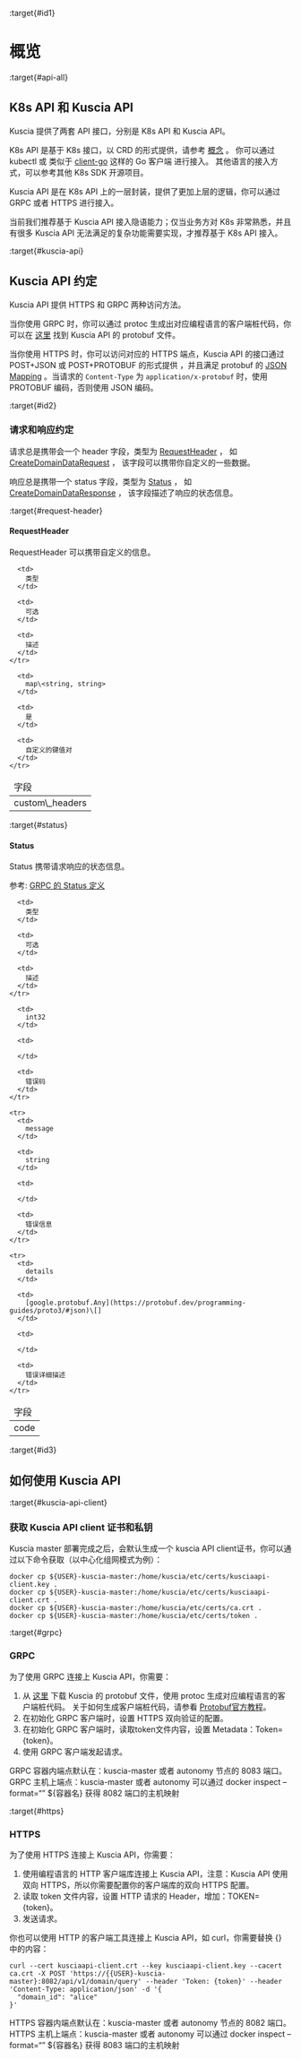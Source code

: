 :target{#id1}

# 概览

:target{#api-all}

## K8s API 和 Kuscia API

Kuscia 提供了两套 API 接口，分别是 K8s API 和 Kuscia API。

K8s API 是基于 K8s 接口，以 CRD 的形式提供，请参考 [概念](../../concepts/index.mdx) 。
你可以通过 kubectl 或 类似于 [client-go](https://github.com/kubernetes/client-go) 这样的 Go 客户端 进行接入。
其他语言的接入方式，可以参考其他 K8s SDK 开源项目。

Kuscia API 是在 K8s API 上的一层封装，提供了更加上层的逻辑，你可以通过 GRPC 或者 HTTPS 进行接入。

当前我们推荐基于 Kuscia API 接入隐语能力；仅当业务方对 K8s 非常熟悉，并且有很多 Kuscia API 无法满足的复杂功能需要实现，才推荐基于
K8s API 接入。

:target{#kuscia-api}

## Kuscia API 约定

Kuscia API 提供 HTTPS 和 GRPC 两种访问方法。

当你使用 GRPC 时，你可以通过 protoc 生成出对应编程语言的客户端桩代码，你可以在
[这里](https://github.com/secretflow/kuscia/tree/main/proto/api/v1alpha1/kusciaapi)
找到 Kuscia API 的 protobuf 文件。

当你使用 HTTPS 时，你可以访问对应的 HTTPS 端点，Kuscia API 的接口通过 POST+JSON 或 POST+PROTOBUF 的形式提供 ，并且满足
protobuf
的 [JSON Mapping](https://protobuf.dev/programming-guides/proto3/#json) 。当请求的 `Content-Type`
为 `application/x-protobuf` 时，使用 PROTOBUF 编码，否则使用 JSON 编码。

:target{#id2}

### 请求和响应约定

请求总是携带会一个 header 字段，类型为 [RequestHeader](#request-header) ，
如 [CreateDomainDataRequest](domaindata_cn.mdx#create-domain-data-request) ， 该字段可以携带你自定义的一些数据。

响应总是携带一个 status 字段，类型为 [Status](#status) ，
如 [CreateDomainDataResponse](domaindata_cn.mdx#create-domain-data-response) ， 该字段描述了响应的状态信息。

:target{#request-header}

#### RequestHeader

RequestHeader 可以携带自定义的信息。

<table>
  <thead>
    <tr>
      <td>
        字段
      </td>

      <td>
        类型
      </td>

      <td>
        可选
      </td>

      <td>
        描述
      </td>
    </tr>
  </thead>

  <tbody>
    <tr>
      <td>
        custom\_headers
      </td>

      <td>
        map\<string, string>
      </td>

      <td>
        是
      </td>

      <td>
        自定义的键值对
      </td>
    </tr>
  </tbody>
</table>

:target{#status}

#### Status

Status 携带请求响应的状态信息。

参考: [GRPC 的 Status 定义](https://github.com/grpc/grpc/blob/master/src/proto/grpc/status/status.proto)

<table>
  <thead>
    <tr>
      <td>
        字段
      </td>

      <td>
        类型
      </td>

      <td>
        可选
      </td>

      <td>
        描述
      </td>
    </tr>
  </thead>

  <tbody>
    <tr>
      <td>
        code
      </td>

      <td>
        int32
      </td>

      <td>

      </td>

      <td>
        错误码
      </td>
    </tr>

    <tr>
      <td>
        message
      </td>

      <td>
        string
      </td>

      <td>

      </td>

      <td>
        错误信息
      </td>
    </tr>

    <tr>
      <td>
        details
      </td>

      <td>
        [google.protobuf.Any](https://protobuf.dev/programming-guides/proto3/#json)\[]
      </td>

      <td>

      </td>

      <td>
        错误详细描述
      </td>
    </tr>
  </tbody>
</table>

:target{#id3}

## 如何使用 Kuscia API

:target{#kuscia-api-client}

### 获取 Kuscia API client 证书和私钥

Kuscia master 部署完成之后，会默认生成一个 kuscia API client证书，你可以通过以下命令获取（以中心化组网模式为例）：

```shell
docker cp ${USER}-kuscia-master:/home/kuscia/etc/certs/kusciaapi-client.key .
docker cp ${USER}-kuscia-master:/home/kuscia/etc/certs/kusciaapi-client.crt .
docker cp ${USER}-kuscia-master:/home/kuscia/etc/certs/ca.crt .
docker cp ${USER}-kuscia-master:/home/kuscia/etc/certs/token .
```

:target{#grpc}

### GRPC

为了使用 GRPC 连接上 Kuscia API，你需要：

1. 从 [这里](https://github.com/secretflow/kuscia/tree/main/proto/api/v1alpha1/kusciaapi) 下载 Kuscia 的 protobuf 文件，使用
   protoc
   生成对应编程语言的客户端桩代码。
   关于如何生成客户端桩代码，请参看 [Protobuf官方教程](https://protobuf.dev/getting-started/)。
2. 在初始化 GRPC 客户端时，设置 HTTPS 双向验证的配置。
3. 在初始化 GRPC 客户端时，读取token文件内容，设置 Metadata：Token=\{token}。
4. 使用 GRPC 客户端发起请求。

GRPC 容器内端点默认在：kuscia-master 或者 autonomy 节点的 8083 端口。
GRPC 主机上端点：kuscia-master 或者 autonomy 可以通过 docker inspect –format=“” $\{容器名} 获得 8082 端口的主机映射

:target{#https}

### HTTPS

为了使用 HTTPS 连接上 Kuscia API，你需要：

1. 使用编程语言的 HTTP 客户端库连接上 Kuscia API，注意：Kuscia API 使用 双向 HTTPS，所以你需要配置你的客户端库的双向 HTTPS
   配置。
2. 读取 token 文件内容，设置 HTTP 请求的 Header，增加：TOKEN=\{token}。
3. 发送请求。

你也可以使用 HTTP 的客户端工具连接上 Kuscia API，如 curl，你需要替换 \{} 中的内容：

```shell
curl --cert kusciaapi-client.crt --key kusciaapi-client.key --cacert ca.crt -X POST 'https://{{USER}-kuscia-master}:8082/api/v1/domain/query' --header 'Token: {token}' --header 'Content-Type: application/json' -d '{
  "domain_id": "alice"
}'
```

HTTPS 容器内端点默认在：kuscia-master 或者 autonomy 节点的 8082 端口。
HTTPS 主机上端点：kuscia-master 或者 autonomy 可以通过 docker inspect –format=“” $\{容器名} 获得 8083 端口的主机映射
